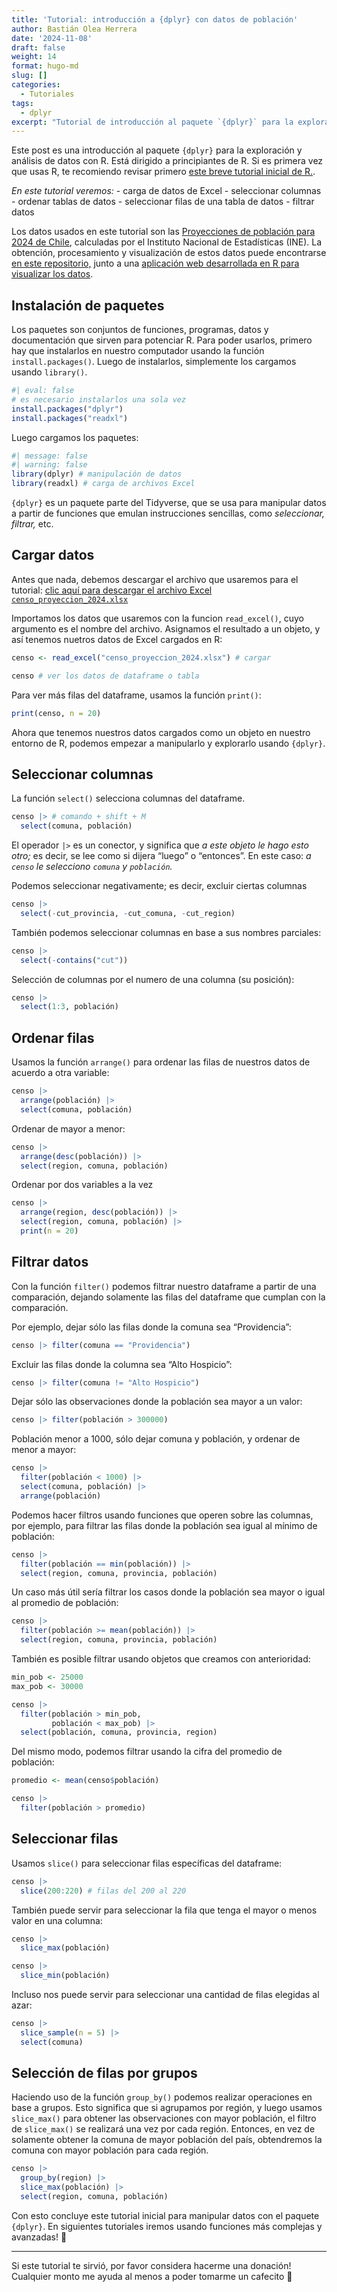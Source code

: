 ```yaml
---
title: 'Tutorial: introducción a {dplyr} con datos de población'
author: Bastián Olea Herrera
date: '2024-11-08'
draft: false
weight: 14
format: hugo-md
slug: []
categories:
  - Tutoriales
tags:
  - dplyr
excerpt: "Tutorial de introducción al paquete `{dplyr}` para la exploración y análisis de datos con R. Está dirigido a principiantes. En este tutorial veremos cómo explorar un conjunto de datos sobre población."
---
```


Este post es una introducción al paquete `{dplyr}` para la exploración y análisis de datos con R. Está dirigido a principiantes de R. Si es primera vez que usas R, te recomiendo revisar primero [este breve tutorial inicial de R.](/blog/r_introduccion/r_basico/).

_En este tutorial veremos:_
- carga de datos de Excel
- seleccionar columnas
- ordenar tablas de datos
- seleccionar filas de una tabla de datos
- filtrar datos

Los datos usados en este tutorial son las [Proyecciones de población para 2024 de Chile](https://www.ine.gob.cl/estadisticas/sociales/demografia-y-vitales/proyecciones-de-poblacion), calculadas por el Instituto Nacional de Estadísticas (INE). La obtención, procesamiento y visualización de estos datos puede encontrarse [en este repositorio,](https://github.com/bastianolea/censo_proyecciones_poblacion) junto a una [aplicación web desarrollada en R para visualizar los datos](https://github.com/bastianolea/censo_proyecciones).


## Instalación de paquetes

Los paquetes son conjuntos de funciones, programas, datos y documentación que sirven para potenciar R. Para poder usarlos, primero hay que instalarlos en nuestro computador usando la función `install.packages()`. Luego de instalarlos, simplemente los cargamos usando `library()`.

```r
#| eval: false
# es necesario instalarlos una sola vez
install.packages("dplyr")
install.packages("readxl")
```

Luego cargamos los paquetes:

```r
#| message: false
#| warning: false
library(dplyr) # manipulación de datos
library(readxl) # carga de archivos Excel
```

`{dplyr}` es un paquete parte del Tidyverse, que se usa para manipular datos a partir de funciones que emulan instrucciones sencillas, como _seleccionar, filtrar,_ etc.


## Cargar datos

Antes que nada, debemos descargar el archivo que usaremos para el tutorial: [clic aquí para descargar el archivo Excel `censo_proyeccion_2024.xlsx`](https://raw.githubusercontent.com/bastianolea/censo_proyecciones_poblacion/refs/heads/main/datos_procesados/censo_proyeccion_2024.xlsx)

Importamos los datos que usaremos con la funcion `read_excel()`, cuyo argumento es el nombre del archivo. Asignamos el resultado a un objeto, y así tenemos nuetros datos de Excel cargados en R:

```r
censo <- read_excel("censo_proyeccion_2024.xlsx") # cargar

censo # ver los datos de dataframe o tabla
```

Para ver más filas del dataframe, usamos la función `print()`:

```r
print(censo, n = 20)
```

Ahora que tenemos nuestros datos cargados como un objeto en nuestro entorno de R, podemos empezar a manipularlo y explorarlo usando `{dplyr}`.

## Seleccionar columnas
La función `select()` selecciona columnas del dataframe.

```r
censo |> # comando + shift + M
  select(comuna, población)
```

El operador `|>` es un conector, y significa que _a este objeto le hago esto otro;_ es decir, se lee como si dijera "luego" o "entonces". En este caso: _a `censo` le selecciono `comuna` y `población`._

Podemos seleccionar negativamente; es decir, excluir ciertas columnas
```r
censo |> 
  select(-cut_provincia, -cut_comuna, -cut_region)
```

También podemos seleccionar columnas en base a sus nombres parciales:
```r
censo |> 
  select(-contains("cut"))
```

Selección de columnas por el numero de una columna (su posición):
```r
censo |> 
  select(1:3, población)
```


## Ordenar filas
Usamos la función `arrange()` para ordenar las filas de nuestros datos de acuerdo a otra variable:

```r
censo |>
  arrange(población) |>
  select(comuna, población)
```

Ordenar de mayor a menor:
```r
censo |> 
  arrange(desc(población)) |> 
  select(region, comuna, población)
```


Ordenar por dos variables a la vez
```r
censo |> 
  arrange(region, desc(población)) |> 
  select(region, comuna, población) |> 
  print(n = 20)
```


## Filtrar datos 
Con la función `filter()` podemos filtrar nuestro dataframe a partir de una comparación, dejando solamente las filas del dataframe que cumplan con la comparación.

Por ejemplo, dejar sólo las filas donde la comuna sea "Providencia":
```r
censo |> filter(comuna == "Providencia")
```

Excluir las filas donde la columna sea "Alto Hospicio":
```r
censo |> filter(comuna != "Alto Hospicio")
```

Dejar sólo las observaciones donde la población sea mayor a un valor:
```r
censo |> filter(población > 300000)
```

Población menor a 1000, sólo dejar comuna y población, y ordenar de menor a mayor:
```r
censo |> 
  filter(población < 1000) |> 
  select(comuna, población) |> 
  arrange(población)
```

Podemos hacer filtros usando funciones que operen sobre las columnas, por ejemplo, para filtrar las filas donde la población sea igual al mínimo de población:
```r
censo |> 
  filter(población == min(población)) |> 
  select(region, comuna, provincia, población)
```

Un caso más útil sería filtrar los casos donde la población sea mayor o igual al promedio de población:
```r
censo |> 
  filter(población >= mean(población)) |> 
  select(region, comuna, provincia, población)
```

También es posible filtrar usando objetos que creamos con anterioridad:
```r
min_pob <- 25000
max_pob <- 30000

censo |> 
  filter(población > min_pob,
         población < max_pob) |> 
  select(población, comuna, provincia, region)
```

Del mismo modo, podemos filtrar usando la cifra del promedio de población:
```r
promedio <- mean(censo$población)

censo |> 
  filter(población > promedio)
```




## Seleccionar filas
Usamos `slice()` para seleccionar filas específicas del dataframe:

```r
censo |> 
  slice(200:220) # filas del 200 al 220
```

También puede servir para seleccionar la fila que tenga el mayor o menos valor en una columna:
```r
censo |> 
  slice_max(población)
```

```r
censo |> 
  slice_min(población)
```
Incluso nos puede servir para seleccionar una cantidad de filas elegidas al azar:
```r
censo |> 
  slice_sample(n = 5) |> 
  select(comuna)
```

## Selección de filas por grupos
Haciendo uso de la función `group_by()` podemos realizar operaciones en base a grupos. Esto significa que si agrupamos por región, y luego usamos `slice_max()` para obtener las observaciones con mayor población, el filtro de `slice_max()` se realizará una vez por cada región. Entonces, en vez de solamente obtener la comuna de mayor población del país, obtendremos la comuna con mayor población para cada región.

```r
censo |> 
  group_by(region) |> 
  slice_max(población) |> 
  select(region, comuna, población)
```

Con esto concluye este tutorial inicial para manipular datos con el paquete `{dplyr}`. En siguientes tutoriales iremos usando funciones más complejas y avanzadas! 🫣


----


Si este tutorial te sirvió, por favor considera hacerme una donación! Cualquier monto me ayuda al menos a poder tomarme un cafecito 🥺


```{=html}
<div style = "height: 18px;">
</div>
<div>
  <div style="display: flex;
  justify-content: center;
  align-items: center;">
    <script type="text/javascript" src="https://cdnjs.buymeacoffee.com/1.0.0/button.prod.min.js" data-name="bmc-button" data-slug="bastimapache" data-color="#FFDD00" data-emoji="☕"  data-font="Cookie" data-text="Regálame un cafecito" data-outline-color="#000000" data-font-color="#000000" data-coffee-color="#ffffff" ></script>
  </div>
</div>
```